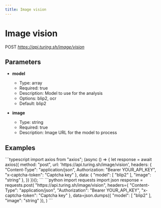 ```yaml
---
title: Image vision
---
```


# Image vision
POST *https://api.turing.sh/image/vision*
## Parameters


- **model**
  - Type: array
  - Required: true
  - Description: Model to use for the analysis
  - Options: blip2, ocr
  - Default: blip2

- **image**
  - Type: string
  - Required: true
  - Description: Image URL for the model to process

## Examples

<CodeGroup title="Image vision example">
  ```typescript
  import axios from "axios";
  (async () => {
    let response = await axios({
      method: "post",
      url: 'https://api.turing.sh/image/vision',
      headers: {
        "Content-Type": "application/json",
        Authorization: "Bearer YOUR_API_KEY",
        "x-captcha-token": "Captcha key"
      },
      data: {
  "model": [
    "blip2"
  ],
  "image": "string"
},
    })
  })();
  ```
  ```python
  import requests
  import json
  response = requests.post(
    "https://api.turing.sh/image/vision",
    headers={
      "Content-Type": "application/json",
      "Authorization": "Bearer YOUR_API_KEY",
      "x-captcha-token": "Captcha key"
    },
    data=json.dumps({
  "model": [
    "blip2"
  ],
  "image": "string"
}),
  )
  ```
</CodeGroup>